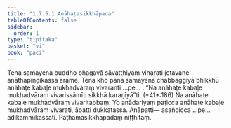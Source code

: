 ```yaml
---
title: "1.7.5.1 Anāhaṭasikkhāpada"
tableOfContents: false
sidebar:
  order: 1
type: "tipitaka"
basket: "vi"
book: "paci"
---
```



<DynamicBreadcrumb />

<Division number="617" book="paci" e="ch" v="2" p="255">

<Paragraph number="1889" book="paci">
Tena samayena buddho bhagavā sāvatthiyaṃ viharati jetavane anāthapiṇḍikassa ārāme. Tena kho pana samayena chabbaggiyā bhikkhū anāhaṭe kabaḷe mukhadvāraṃ vivaranti …pe… .
</Paragraph>

<Paragraph number="1890" book="paci">
<Emphasis>“Na anāhaṭe kabaḷe mukhadvāraṃ vivarissāmīti sikkhā karaṇīyā”</Emphasis>ti. (*41*:<Emphasis>186</Emphasis>)
</Paragraph>

<Paragraph number="1891" book="paci">
Na anāhaṭe kabaḷe mukhadvāraṃ vivaritabbaṃ. Yo anādariyaṃ paṭicca anāhaṭe kabaḷe mukhadvāraṃ vivarati, āpatti dukkaṭassa.
</Paragraph>

<Paragraph number="1892" book="paci">
Anāpatti— asañcicca …pe… ādikammikassāti.

</Paragraph>
</Division>

<Paragraph number="1893" type="center" book="paci">
Paṭhamasikkhāpadaṃ niṭṭhitaṃ.
</Paragraph>